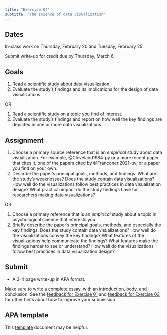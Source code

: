 ```yaml
---
title: "Exercise 04"
subtitle: "The science of data visualization"
---
```


## Dates {-}

In-class work on Thursday, February 20 and Tuesday, February 25.

Submit write-up for credit [due]{.orange_due} by Thursday, March 6.

## Goals {-}

1. Read a scientific study about data visualization.
2. Evaluate the study's findings and its implications for the design of data visualizations.

OR

1. Read a scientific study on a topic you find of interest.
2. Evaluate the study's findings and report on how well the key findings are depicted in one or more data visualizations.

## Assignment {-}

1. Choose a primary source reference that is an *empirical* study about data visualization. For example, @Cleveland1984-py or a more recent paper that cites it, one of the papers cited by @Franconeri2021-uv, or a paper you find on your own.
2. Describe the paper's principal goals, methods, and findings. What are the study's weaknesses? Does the study contain data visualizations? How well do the visualizations follow best practices in data visualization design? What practical impact do the study findings have for researchers making data visualizations?

OR

1. Choose a primary  reference that is an *empirical* study about a topic in psychological science that interests you.
2. Briefly describe the paper's principal goals, methods, and especially the key findings. Does the study contain data visualizations? How well do the visualizations convey the key findings? What features of the visualizations help communicate the findings? What features make the findings harder to see or understand? How well do the visualizations follow best practices in data visualization design? 

## Submit {-}

- A 2-4 page write-up in APA format.

Make sure to write a complete essay, with an introduction, body, and conclusion. See the [feedback for Exercise 01](../supplemental/ex01-feedback.qmd) and [feedback for Exercise 03](../supplemental/ex03-feedback.qmd) for other hints about how to improve your submission.

::: {.callout-important}
## APA template

This [template](https://docs.google.com/document/d/1gkQKBTc7yW03VAndEtX6loWjm7BAmmhO/edit) document  may be helpful.
:::
